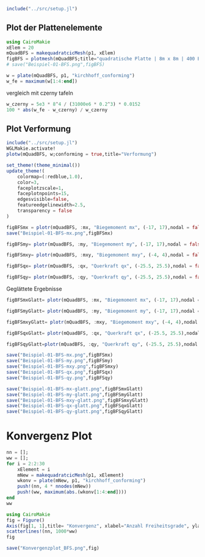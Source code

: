 ```julia
include("../src/setup.jl")
```


## Plot der Plattenelemente
```julia
using CairoMakie
xElem = 20
mQuadBFS = makequadratcicMesh(p1, xElem)
figBFS = plotmesh(mQuadBFS;title="quadratische Platte | 8m x 8m | 400 Elemente")
# save("Beispiel-01-BFS.png",figBFS)
```

```julia
w = plate(mQuadBFS, p1, "kirchhoff_conforming")
w_fe = maximum(w[1:4:end])
```

vergleich mit czerny tafeln

```julia
w_czerny = 5e3 * 8^4 / (31000e6 * 0.2^3) * 0.0152
100 * abs(w_fe - w_czerny) / w_czerny
```

## Plot Verformung

```julia
include("../src/setup.jl")
WGLMakie.activate!
plotw(mQuadBFS, w;conforming = true,title="Verformung")
```


```julia
set_theme!(theme_minimal())
update_theme!(
    colormap=(:redblue,1.0),
    color=3,
    faceplotzscale=1,
    faceplotnpoints=15,
    edgesvisible=false,
    featureedgelinewidth=2.5,
    transparency = false
)

figBFSmx = plotr(mQuadBFS, :mx, "Biegemoment mx", (-17, 17),nodal = false, a3d=true)
save("Beispiel-01-BFS-mx.png",figBFSmx)
```


```julia
figBFSmy= plotr(mQuadBFS, :my, "Biegemoment my", (-17, 17),nodal = false, a3d=true)
```

```julia
figBFSmxy= plotr(mQuadBFS, :mxy, "Biegemoment mxy", (-4, 4),nodal = false, a3d=true)
```

```julia
figBFSqx= plotr(mQuadBFS, :qx, "Querkraft qx", (-25.5, 25.5),nodal = false, a3d=true)
```

```julia
figBFSqy= plotr(mQuadBFS, :qy, "Querkraft qy", (-25.5, 25.5),nodal = false, a3d=true)
```

Geglättete Ergebnisse 
```julia
figBFSmxGlatt= plotr(mQuadBFS, :mx, "Biegemoment mx", (-17, 17),nodal = true, a3d=true)
```


```julia
figBFSmyGlatt= plotr(mQuadBFS, :my, "Biegemoment my", (-17, 17),nodal = true, a3d=true)
```

```julia
figBFSmxyGlatt= plotr(mQuadBFS, :mxy, "Biegemoment mxy", (-4, 4),nodal = true, a3d=true)
```

```julia
figBFSqxGlatt= plotr(mQuadBFS, :qx, "Querkraft qx", (-25.5, 25.5),nodal = true, a3d=true)
```

```julia
figBFSqyGlatt=plotr(mQuadBFS, :qy, "Querkraft qy", (-25.5, 25.5),nodal = true, a3d=true)
```


```julia
save("Beispiel-01-BFS-mx.png",figBFSmx)
save("Beispiel-01-BFS-my.png",figBFSmy)
save("Beispiel-01-BFS-mxy.png",figBFSmxy)
save("Beispiel-01-BFS-qx.png",figBFSqx)
save("Beispiel-01-BFS-qy.png",figBFSqy)

save("Beispiel-01-BFS-mx-glatt.png",figBFSmxGlatt)
save("Beispiel-01-BFS-my-glatt.png",figBFSmyGlatt)
save("Beispiel-01-BFS-mxy-glatt.png",figBFSmxyGlatt)
save("Beispiel-01-BFS-qx-glatt.png",figBFSqxGlatt)
save("Beispiel-01-BFS-qy-glatt.png",figBFSqyGlatt)
```

# Konvergenz Plot

```julia
nn = [];
ww = [];
for i = 2:2:30
    xElement = i
    mNew = makequadratcicMesh(p1, xElement)
    wkonv = plate(mNew, p1, "kirchhoff_conforming")
    push!(nn, 4 * nnodes(mNew))
    push!(ww, maximum(abs.(wkonv[1:4:end])))
end
ww
```


```julia
using CairoMakie
fig = Figure()
Axis(fig[1, 1],title= "Konvergenz", xlabel="Anzahl Freiheitsgrade", ylabel="Maximale Verschiebung in mm")
scatterlines!(nn, 1000*ww)
fig
```

```julia
save("Konvergenzplot_BFS.png",fig)
```